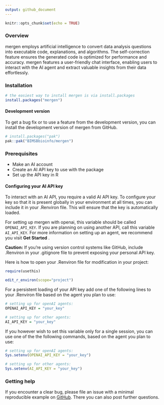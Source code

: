 ```yaml
---
output: github_document
---
```


<!-- README.md is generated from README.Rmd. Please edit that file -->

```r
knitr::opts_chunk$set(echo = TRUE)
```

### Overview

mergen employs artificial intelligence to convert data analysis questions into executable code, explanations, and algorithms. The self-correction feature ensures the generated code is optimized for performance and accuracy. mergen features a user-friendly chat interface, enabling users to interact with the AI agent and extract valuable insights from their data effortlessly.

### Installation
 ```r
 # the easiest way to install mergen is via install.packages
 install.packages("mergen")
 ```

#### Development version
 
To get a bug fix or to use a feature from the development version, you can install the development version of mergen from GitHub.
 
 ```r
 # install.packages("pak")
 pak::pak("BIMSBbioinfo/mergen")
 ```
 
### Prerequisites

- Make an AI account
- Create an AI API key to use with the package
- Set up the API key in R

#### Configuring your AI API key

To interact with an AI API, you require a valid AI API key. To configure your key so that it is present globally in your environment at all times, you can include it in your .Renviron file. This will ensure that the key is automatically loaded. 

For setting up mergen with openai, this variable should be called `OPENAI_API_KEY`. 
If you are planning on using another API, call this variable `AI_API_KEY`. For more information on setting up an agent, we recommend you visit __Get Started__ . 

__Caution:__ If you’re using version control systems like GitHub, include .Renviron in your .gitignore file to prevent exposing your personal API key. 

Here is how to open your .Renviron file for modification in your project:

```r
require(usethis)

edit_r_environ(scope="project")
```

For a persistent loading of your API key add one of the following lines to your .Renviron file based on the agent you plan to use:

```r
# setting up for openAI agents:
OPENAI_API_KEY = "your_key"

# setting up for other agents:
AI_API_KEY = "your_key"
```

If you however wish to set this variable only for a single session, you can use one of the the following commands, based on the agent you plan to use:

```r
# setting up for openAI agents:
Sys.setenv(OPENAI_API_KEY = "your_key")

# setting up for other agents:
Sys.setenv(AI_API_KEY = "your_key")

```
 
### Getting help
 
If you encounter a clear bug, please file an issue with a minimal reproducible example on [GitHub](https://github.com/BIMSBbioinfo/mergen). There you can also post further questions. 

